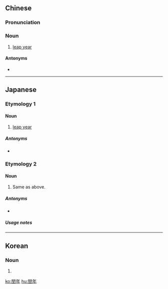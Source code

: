 {{also|闰年}}
==Chinese==
{{zh-forms|s=闰年}}

===Pronunciation===
{{zh-pron
|m=rùnnián
|mn=kh:jūn-nî/qz,tp,xm,zz:lūn-nî
|c=jeon6 nin4
|cat=n
}}

===Noun===
{{zh-noun}}

# [[leap year]]

====Antonyms====
* {{zh-l|平年}}

{{zh-cat|Calendar terms}}

----

==Japanese==

===Etymology 1===
{{ja-kanjitab|じゅん|ねん|yomi=on}}

====Noun====
{{ja-noun|じゅんねん}}

# [[leap year]]

=====Antonyms=====
* {{ja-r|平年|へいねん|gloss=[[common year]]}}

===Etymology 2===
{{ja-kanjitab|うるう|とし|k2=どし|r=y|yomi=kun}}

====Noun====
{{ja-noun|うるうどし}}

# Same as above.

=====Antonyms=====
* {{ja-r|平年|へいねん|gloss=[[common year]]}}

=====Usage notes=====
{{ja-uk}}

----

==Korean==
{{ko-hanjatab}}

===Noun===
{{ko-noun|hangeul=윤년}}

# {{hanja form of|윤년|leap year}}

[[ko:閏年]]
[[hu:閏年]]